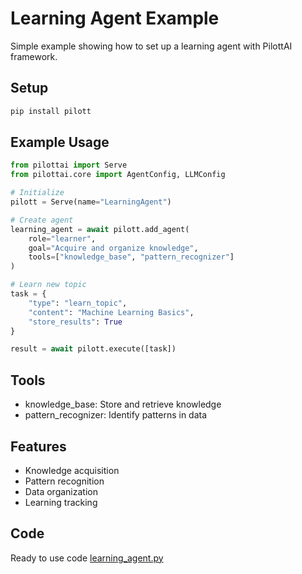 # Learning Agent Example

Simple example showing how to set up a learning agent with PilottAI framework.

## Setup

```bash
pip install pilott
```

## Example Usage

```python
from pilottai import Serve
from pilottai.core import AgentConfig, LLMConfig

# Initialize
pilott = Serve(name="LearningAgent")

# Create agent
learning_agent = await pilott.add_agent(
    role="learner",
    goal="Acquire and organize knowledge",
    tools=["knowledge_base", "pattern_recognizer"]
)

# Learn new topic
task = {
    "type": "learn_topic",
    "content": "Machine Learning Basics",
    "store_results": True
}

result = await pilott.execute([task])
```

## Tools

- knowledge_base: Store and retrieve knowledge
- pattern_recognizer: Identify patterns in data

## Features

- Knowledge acquisition
- Pattern recognition
- Data organization
- Learning tracking

## Code

Ready to use code [learning_agent.py](../../pilott/agents/learning_agent.py)
